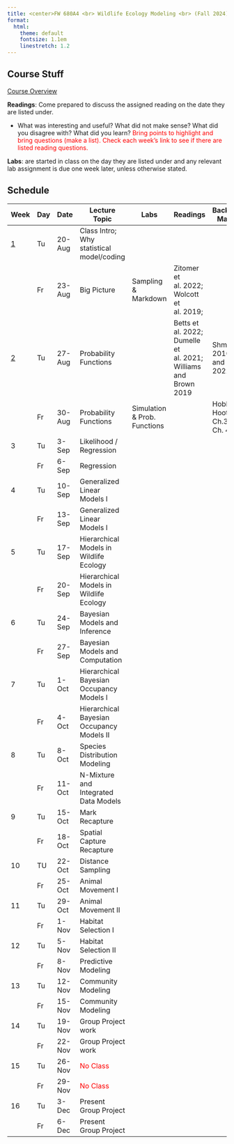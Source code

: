 ```yaml
---
title: <center>FW 680A4 <br> Wildlife Ecology Modeling <br> (Fall 2024)</center>
format:
  html: 
    theme: default
    fontsize: 1.1em
    linestretch: 1.2
---
```

## Course Stuff
```{=html}
<title>Schedule</title>
<style type="text/css">

code.r{
  font-size: 30px;
}
</style>

<a href="/FW680A4/CourseOverview.qmd">Course Overview</a></p>
```

**Readings**: Come prepared to discuss the assigned reading on the date they are listed under. 

- What was interesting and useful? What did not make sense? What did you disagree with? What did you learn? <span style="color:red">Bring points to highlight and bring questions (make a list). Check each week's link to see if there are listed reading questions.</span>

**Labs**: are started in class on the day they are listed under and any relevant lab assignment is due one week later, unless otherwise stated.

## Schedule 

Week                                  |	Day  |	Date     | 	Lecture Topic                             | Labs              |	   Readings                   |	Background Materials|
--                                    | ---| ----------|-----------------------------                | ----------------  |-----------------------------  |------------------       |   
<a href="/FW680A4/week1.qmd"> 1 </a>  | Tu	 | 20-Aug	 | Class Intro; Why statistical model/coding    |                   |                               |      	            |
&nbsp;                                |	Fr   | 23-Aug	 | Big Picture                                  | Sampling & Markdown | Zitomer et al. 2022; Wolcott et al. 2019;  |
<a href="/FW680A4/week2.qmd">2</a>    |	Tu	 | 27-Aug	 | Probability Functions                        |                    | Betts et al. 2022; Dumelle et al. 2021; Williams and Brown 2019                            |  Shmueli 2010; Arif and MacNeil 2022            |
&nbsp;                                | Fr	 | 30-Aug	 | Probability Functions                  | Simulation & Prob. Functions   |                 | Hobbs and Hooten Ch.3; Bolker Ch. 4)		         |		            
3                                     |	Tu	 | 3-Sep	 | Likelihood / Regression                      |                   |                             |              |  
&nbsp;                                |	Fr	 | 6-Sep	 | Regression                                   |                   |                             |              |
4                                     |	Tu	 | 10-Sep	 | Generalized Linear Models I                  |                   |                             |              |
&nbsp;                                |	Fr	 | 13-Sep	 | Generalized Linear Models I                  |                   |                             |              |
5                                     |	Tu	 | 17-Sep	 | Hierarchical Models in Wildlife Ecology      |                   |                             |              |
&nbsp;                                |	Fr	 | 20-Sep	 | Hierarchical Models in Wildlife Ecology      |                   |                             |              |
6                                     |	Tu	 | 24-Sep	 | Bayesian Models and Inference                |                   |                             |              |
&nbsp;                                |	Fr	 | 27-Sep	 | Bayesian Models and Computation              |                   |                             |              |
7                                     |	Tu	 | 1-Oct	 | Hierarchical Bayesian Occupancy Models I     |                   |                             |              |
&nbsp;                                |	Fr	 | 4-Oct	 | Hierarchical Bayesian Occupancy Models II    |                   |                             |              |
8                                     |	Tu	 | 8-Oct	 | Species Distribution Modeling                |                   |                             |              | 			
&nbsp;                                |	Fr	 | 11-Oct	 | N-Mixture and Integrated Data Models         |                   |                             |              | 			
9                                     |	Tu	 | 15-Oct	 | Mark Recapture                               |                   |                             |              |
&nbsp;                                |	Fr	 | 18-Oct	 | Spatial Capture Recapture                    |                   |                             |              |
10                                    | TU	 | 22-Oct	 | Distance Sampling                            |                   |                             |              |
&nbsp;                                | Fr	 | 25-Oct	 | Animal Movement I                            |                   |                             |              | 	
11                                    | Tu	 | 29-Oct	 | Animal Movement II                           |                   |                             |              |
&nbsp;                                | Fr	 | 1-Nov	 | Habitat Selection I                          |                   |                             |              |
12                                    | Tu	 | 5-Nov	 | Habitat Selection II                         |                   |                             |              |
&nbsp;                                | Fr	 | 8-Nov	 | Predictive Modeling                          |                   |                             |              |
13                                    | Tu	 | 12-Nov	 | Community Modeling                           |                   |                             |              |
&nbsp;                                | Fr	 | 15-Nov	 | Community Modeling                           |                   |                             |              |
14                                    | Tu	 | 19-Nov	 | Group Project work                           |                   |                             |              |
&nbsp;                                | Fr	 | 22-Nov	 | Group Project work                           |                   |                             |              |
15                                    | Tu	 | 26-Nov	 | <span style="color:red">No Class</span>      |                   |                             |              |
&nbsp;                                | Fr	 | 29-Nov	 | <span style="color:red">No Class</span>      |                   |                             |              |
16                                    | Tu	 | 3-Dec	 | Present Group Project                        |                   |                             |              |
&nbsp;                                | Fr   | 6-Dec	 | Present Group Project                        |                   |                             |              |
                                         
                                
                                
